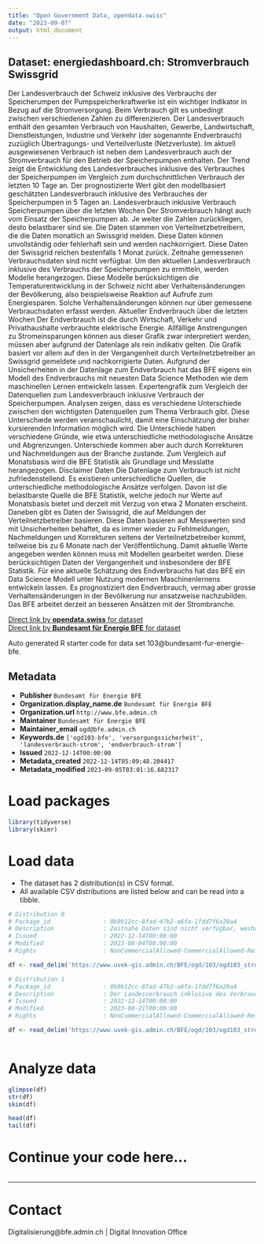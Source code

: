 ```yaml
---
title: "Open Government Data, opendata.swiss"
date: "2023-09-07"
output: html_document
---
```


## Dataset: energiedashboard.ch: Stromverbrauch Swissgrid

Der Landesverbrauch der Schweiz inklusive des Verbrauchs der Speicherumpen der Pumpspeicherkraftwerke ist ein wichtiger Indikator in Bezug auf die Stromversorgung. Beim Verbrauch gilt es unbedingt zwischen verschiedenen Zahlen zu differenzieren. Der Landesverbrauch enthält den gesamten Verbrauch von Haushalten, Gewerbe, Landwirtschaft, Dienstleistungen, Industrie und Verkehr (der sogenannte Endverbrauch) zuzüglich Übertragungs- und Verteilverluste (Netzverluste). Im aktuell ausgewiesenen Verbrauch ist neben dem Landesverbrauch auch der Stromverbrauch für den Betrieb der Speicherpumpen enthalten. Der Trend zeigt die Entwicklung des Landesverbrauches inklusive des Verbrauches der Speicherpumpen im Vergleich zum durchschnittlichen Verbrauch der letzten 10 Tage an. Der prognostizierte Wert gibt den modellbasiert geschätzten Landesverbrauch inklusive des Verbrauches der Speicherpumpen in 5 Tagen an. Landesverbrauch inklusive Verbrauch Speicherpumpen über die letzten Wochen Der Stromverbrauch hängt auch vom Einsatz der Speicherpumpen ab. Je weiter die Zahlen zurückliegen, desto belastbarer sind sie. Die Daten stammen von Verteilnetzbetreibern, die die Daten monatlich an Swissgrid melden. Diese Daten können unvollständig oder fehlerhaft sein und werden nachkorrigiert. Diese Daten der Swissgrid reichen bestenfalls 1 Monat zurück. Zeitnahe gemessenen Verbrauchsdaten sind nicht verfügbar. Um den aktuellen Landesverbrauch inklusive des Verbrauchs der Speicherpumpen zu ermitteln, werden Modelle herangezogen. Diese Modelle berücksichtigen die Temperaturentwicklung in der Schweiz nicht aber Verhaltensänderungen der Bevölkerung, also beispielsweise Reaktion auf Aufrufe zum Energiesparen. Solche Verhaltensänderungen können nur über gemessene Verbrauchsdaten erfasst werden. Aktueller Endverbrauch über die letzten Wochen Der Endverbrauch ist die durch Wirtschaft, Verkehr und Privathaushalte verbrauchte elektrische Energie. Allfällige Anstrengungen zu Stromeinsparungen können aus dieser Grafik zwar interpretiert werden, müssen aber aufgrund der Datenlage als rein indikativ gelten. Die Grafik basiert vor allem auf den in der Vergangenheit durch Verteilnetzbetreiber an Swissgrid gemeldete und nachkorrigierte Daten. Aufgrund der Unsicherheiten in der Datenlage zum Endverbrauch hat das BFE eigens ein Modell des Endverbrauchs mit neuesten Data Science Methoden wie dem maschinellen Lernen entwickeln lassen. Expertengrafik zum Vergleich der Datenquellen zum Landesverbrauch inklusive Verbrauch der Speicherpumpen. Analysen zeigen, dass es verschiedene Unterschiede zwischen den wichtigsten Datenquellen zum Thema Verbrauch gibt. Diese Unterschiede werden veranschaulicht, damit eine Einschätzung der bisher kursierenden Information möglich wird. Die Unterschiede haben verschiedene Gründe, wie etwa unterschiedliche methodologische Ansätze und Abgrenzungen. Unterschiede kommen aber auch durch Korrekturen und Nachmeldungen aus der Branche zustande.  Zum Vergleich auf Monatsbasis wird die BFE Statistik als Grundlage und Messlatte herangezogen. Disclaimer Daten Die Datenlage zum Verbrauch ist nicht zufriedenstellend. Es existieren unterschiedliche Quellen, die unterschiedliche methodologische Ansätze verfolgen. Davon ist die belastbarste Quelle die BFE Statistik, welche jedoch nur Werte auf Monatsbasis bietet und derzeit mit Verzug von etwa 2 Monaten erscheint.  Daneben gibt es Daten der Swissgrid, die auf Meldungen der Verteilnetzbetreiber basieren. Diese Daten basieren auf Messwerten sind mit Unsicherheiten behaftet, da es immer wieder zu Fehlmeldungen, Nachmeldungen und Korrekturen seitens der Verteilnetzbetreiber kommt, teilweise bis zu 6 Monate nach der Veröffentlichung. Damit aktuelle Werte angegeben werden können muss mit Modellen gearbeitet werden. Diese berücksichtigen Daten der Vergangenheit und insbesondere der BFE Statistik. Für eine aktuelle Schätzung des Endverbrauchs hat das BFE ein Data Science Modell unter Nutzung modernen Maschinenlernens entwickeln lassen. Es prognostiziert den Endverbrauch, vermag aber grosse Verhaltensänderungen in der Bevölkerung nur ansatzweise nachzubilden. Das BFE arbeitet derzeit an besseren Ansätzen mit der Strombranche.

[Direct link by **opendata.swiss** for dataset](https://opendata.swiss/de/dataset/energiedashboard-ch-stromverbrauch-swissgrid)<br>
[Direct link by **Bundesamt für Energie BFE** for dataset](https://energiedashboard.ch)

Auto generated R starter code for data set 103@bundesamt-fur-energie-bfe.

## Metadata

- **Publisher** `Bundesamt für Energie BFE`
- **Organization.display_name.de** `Bundesamt für Energie BFE`
- **Organization.url** `http://www.bfe.admin.ch`
- **Maintainer** `Bundesamt für Energie BFE`
- **Maintainer_email** `ogd@bfe.admin.ch`
- **Keywords.de** `['ogd103-bfe', 'versorgungssicherheit', 'landesverbrauch-strom', 'endverbrauch-strom']`
- **Issued** `2022-12-14T00:00:00`
- **Metadata_created** `2022-12-14T05:09:48.204417`
- **Metadata_modified** `2023-09-05T03:01:16.682317`


# Load packages

```r

library(tidyverse)
library(skimr)

```

# Load data

-   The dataset has 2 distribution(s) in CSV format.
-   All available CSV distributions are listed below and can be read into a tibble.

```r

# Distribution 0
# Package_id               : 0b9b12cc-8fad-47b2-a6fa-1fdd7f6a20a4
# Description              : Zeitnahe Daten sind nicht verfügbar, weshalb mit einem Modell der Verbrauch auf Basis der Vergangenheit geschätzt werden muss.
# Issued                   : 2022-12-14T00:00:00
# Modified                 : 2023-08-04T00:00:00
# Rights                   : NonCommercialAllowed-CommercialAllowed-ReferenceRequired

df <- read_delim('https://www.uvek-gis.admin.ch/BFE/ogd/103/ogd103_stromverbrauch_geschaetzt_swissgrid.csv')

# Distribution 1
# Package_id               : 0b9b12cc-8fad-47b2-a6fa-1fdd7f6a20a4
# Description              : Der Landesverbrauch inklusive des Verbrauchs der Speicherpumpen ist ein wichtiger Indikator in Bezug auf die Stromversorgung. Der Verlauf wird zunächst auf Basis von durch Verteilnetzbetreiber an Swissgrid gemeldeten Daten dargestellt. Diese Daten können unvollständig oder fehlerhaft sein und werden nachkorrigiert. Der Endverbrauch gibt an, wieviel Strom durch Haushalte, Gewerbe, Landwirtschaft, Dienstleistungen, Industrie und Verkehr verbraucht wird. Wenn es um Sparbemühungen der Schweizer geht ist er die massgebliche Grösse. Der Verlauf wird zunächst auf Basis von durch Verteilnetzbetreiber an Swissgrid gemeldeten Daten dargestellt. Diese Daten können unvollständig oder fehlerhaft sein und werden nachkorrigiert.
# Issued                   : 2022-12-14T00:00:00
# Modified                 : 2023-08-21T00:00:00
# Rights                   : NonCommercialAllowed-CommercialAllowed-ReferenceRequired

df <- read_delim('https://www.uvek-gis.admin.ch/BFE/ogd/103/ogd103_stromverbrauch_swissgrid_lv_und_endv.csv')



```

# Analyze data

```r

glimpse(df)
str(df)
skim(df)

head(df)
tail(df)

```

# Continue your code here...

```r

```

------------------------------------------------------------------------

# Contact

Digitalisierung@bfe.admin.ch | Digital Innovation Office
